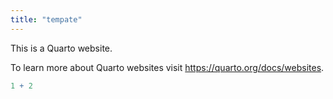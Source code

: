 ```yaml
---
title: "tempate"
---
```


This is a Quarto website.

To learn more about Quarto websites visit <https://quarto.org/docs/websites>.

```r
1 + 2
```
